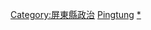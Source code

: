 {{臺灣行政區劃分類導航|政治人物}}


[[Category:屏東縣政治|Category:屏東縣政治]]
[[Category:臺灣各地政治人物|Pingtung]]
[[Category:屏東縣人|*]]